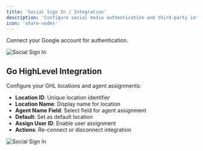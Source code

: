 ```yaml
---
title: 'Social Sign In / Integration'
description: 'Configure social media authentication and third-party integrations'
icon: 'share-nodes'
---
```

Connect your Google account for authentication.

![Social Sign In](/images/settings/social-sign/image1.png)

## Go HighLevel Integration
Configure your GHL locations and agent assignments:

- **Location ID**: Unique location identifier
- **Location Name**: Display name for location
- **Agent Name Field**: Select field for agent assignment
- **Default**: Set as default location
- **Assign User ID**: Enable user assignment
- **Actions**: Re-connect or disconnect integration

![Social Sign In](/images/settings/social-sign/image2.png)